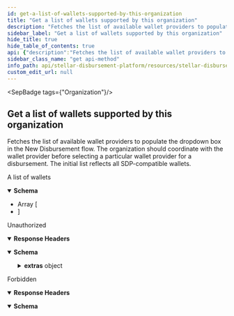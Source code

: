 ```yaml
---
id: get-a-list-of-wallets-supported-by-this-organization
title: "Get a list of wallets supported by this organization"
description: "Fetches the list of available wallet providers to populate the dropdown box in the New Disbursement flow. The organization should coordinate with the wallet provider before selecting a particular wallet provider for a disbursement. The initial list reflects all SDP-compatible wallets."
sidebar_label: "Get a list of wallets supported by this organization"
hide_title: true
hide_table_of_contents: true
api: {"description":"Fetches the list of available wallet providers to populate the dropdown box in the New Disbursement flow. The organization should coordinate with the wallet provider before selecting a particular wallet provider for a disbursement. The initial list reflects all SDP-compatible wallets.","tags":["Organization"],"responses":{"200":{"description":"A list of wallets","content":{"application/json":{"schema":{"type":"array","items":{"type":"object","properties":{"id":{"type":"string","example":"5ada9ed5-455a-4782-a0ee-160767e0deb1"},"name":{"type":"string","example":"Vibrant Assist"},"homepage":{"type":"string","example":"https://vibrantapp.com"},"sep_10_client_domain":{"type":"string","example":"api-dev.vibrantapp.com"},"deep_link_schema":{"type":"string","example":"https://vibrantapp.com/sdp-dev"},"created_at":{"type":"string","format":"date-time","example":"2023-07-31T20:50:45.648Z"},"updated_at":{"type":"string","format":"date-time","example":"2023-07-31T20:50:45.648Z"}}}}}}},"401":{"description":"Unauthorized","headers":{},"content":{"application/json":{"schema":{"type":"object","properties":{"error":{"type":"string"},"extras":{"type":"object","properties":{"status":{"type":"number"},"message":{"type":"string"}}}},"example":{"error":"Not authorized","extras":{"status":401,"message":"Not authorized"}}},"examples":{"response":{"value":{"error":"Not authorized","extras":{"status":401,"message":"Not authorized"}}}}}}},"403":{"description":"Forbidden","headers":{},"content":{"application/json":{"schema":{"type":"object","properties":{"error":{"type":"string"}},"example":{"error":"Forbidden"}},"examples":{"response":{"value":{"error":"Forbidden"}}}}}}},"security":[{"BearerAuth":[]}],"method":"get","path":"/wallets","securitySchemes":{"BearerAuth":{"type":"apiKey","name":"Authorization","in":"header","description":"JWT used for authentication, signed with an ES256 private key."}},"info":{"title":"Stellar Disbursement Platform API","version":"","description":"The Stellar Disbursement Platform (SDP) is a tool built for organizations to make bulk payments to a group of recipients over the Stellar network. You can read more about using the SDP [here](https://developers.stellar.org/docs/category/use-the-stellar-disbursement-platform)."},"postman":{"name":"Get a list of wallets supported by this organization","description":{"content":"Fetches the list of available wallet providers to populate the dropdown box in the New Disbursement flow. The organization should coordinate with the wallet provider before selecting a particular wallet provider for a disbursement. The initial list reflects all SDP-compatible wallets.","type":"text/plain"},"url":{"path":["wallets"],"host":["{{baseUrl}}"],"query":[],"variable":[]},"header":[{"key":"Accept","value":"application/json"}],"method":"GET","auth":{"type":"apikey","apikey":[{"type":"any","value":"Authorization","key":"key"},{"type":"any","value":"<API Key>","key":"value"},{"type":"any","value":"header","key":"in"}]}}}
sidebar_class_name: "get api-method"
info_path: api/stellar-disbursement-platform/resources/stellar-disbursement-platform-api
custom_edit_url: null
---
```



<SepBadge tags={"Organization"}/>


## Get a list of wallets supported by this organization



Fetches the list of available wallet providers to populate the dropdown box in the New Disbursement flow. The organization should coordinate with the wallet provider before selecting a particular wallet provider for a disbursement. The initial list reflects all SDP-compatible wallets.

<div><ApiTabs><TabItem label={"200"} value={"200"}><div>

A list of wallets

</div><div><MimeTabs schemaType={"response"}><TabItem label={"application/json"} value={"application/json"}><SchemaTabs><TabItem label={"Schema"} value={"Schema"}><details style={{}} data-collapsed={false} open={true}><summary style={{"textAlign":"left"}}><strong>Schema</strong></summary><div style={{"textAlign":"left","marginLeft":"1rem"}}></div><ul style={{"marginLeft":"1rem"}}><li><div style={{"fontSize":"var(--ifm-code-font-size)","opacity":"0.6","marginLeft":"-.5rem","paddingBottom":".5rem"}}>Array [</div></li><SchemaItem collapsible={false} name={"id"} required={false} schemaName={"string"} qualifierMessage={undefined} schema={{"type":"string","example":"5ada9ed5-455a-4782-a0ee-160767e0deb1"}}></SchemaItem><SchemaItem collapsible={false} name={"name"} required={false} schemaName={"string"} qualifierMessage={undefined} schema={{"type":"string","example":"Vibrant Assist"}}></SchemaItem><SchemaItem collapsible={false} name={"homepage"} required={false} schemaName={"string"} qualifierMessage={undefined} schema={{"type":"string","example":"https://vibrantapp.com"}}></SchemaItem><SchemaItem collapsible={false} name={"sep_10_client_domain"} required={false} schemaName={"string"} qualifierMessage={undefined} schema={{"type":"string","example":"api-dev.vibrantapp.com"}}></SchemaItem><SchemaItem collapsible={false} name={"deep_link_schema"} required={false} schemaName={"string"} qualifierMessage={undefined} schema={{"type":"string","example":"https://vibrantapp.com/sdp-dev"}}></SchemaItem><SchemaItem collapsible={false} name={"created_at"} required={false} schemaName={"date-time"} qualifierMessage={undefined} schema={{"type":"string","format":"date-time","example":"2023-07-31T20:50:45.648Z"}}></SchemaItem><SchemaItem collapsible={false} name={"updated_at"} required={false} schemaName={"date-time"} qualifierMessage={undefined} schema={{"type":"string","format":"date-time","example":"2023-07-31T20:50:45.648Z"}}></SchemaItem><li><div style={{"fontSize":"var(--ifm-code-font-size)","opacity":"0.6","marginLeft":"-.5rem"}}>]</div></li></ul></details></TabItem><TabItem label={"Example (from schema)"} value={"Example (from schema)"}><ResponseSamples responseExample={"[\n  {\n    \"id\": \"5ada9ed5-455a-4782-a0ee-160767e0deb1\",\n    \"name\": \"Vibrant Assist\",\n    \"homepage\": \"https://vibrantapp.com\",\n    \"sep_10_client_domain\": \"api-dev.vibrantapp.com\",\n    \"deep_link_schema\": \"https://vibrantapp.com/sdp-dev\",\n    \"created_at\": \"2023-07-31T20:50:45.648Z\",\n    \"updated_at\": \"2023-07-31T20:50:45.648Z\"\n  }\n]"} language={"json"}></ResponseSamples></TabItem></SchemaTabs></TabItem></MimeTabs></div></TabItem><TabItem label={"401"} value={"401"}><div>

Unauthorized

</div><details style={{"textAlign":"left","marginBottom":"1rem"}} data-collaposed={true} open={false}><summary style={{}}><strong>Response Headers</strong></summary><ul style={{"marginLeft":"1rem"}}></ul></details><div><MimeTabs schemaType={"response"}><TabItem label={"application/json"} value={"application/json"}><SchemaTabs><TabItem label={"Schema"} value={"Schema"}><details style={{}} data-collapsed={false} open={true}><summary style={{"textAlign":"left"}}><strong>Schema</strong></summary><div style={{"textAlign":"left","marginLeft":"1rem"}}></div><ul style={{"marginLeft":"1rem"}}><SchemaItem collapsible={false} name={"error"} required={false} schemaName={"string"} qualifierMessage={undefined} schema={{"type":"string"}}></SchemaItem><SchemaItem collapsible={true} className={"schemaItem"}><details style={{}}><summary style={{}}><strong>extras</strong><span style={{"opacity":"0.6"}}> object</span></summary><div style={{"marginLeft":"1rem"}}><SchemaItem collapsible={false} name={"status"} required={false} schemaName={"number"} qualifierMessage={undefined} schema={{"type":"number"}}></SchemaItem><SchemaItem collapsible={false} name={"message"} required={false} schemaName={"string"} qualifierMessage={undefined} schema={{"type":"string"}}></SchemaItem></div></details></SchemaItem></ul></details></TabItem><TabItem label={"Example (from schema)"} value={"Example (from schema)"}><ResponseSamples responseExample={"{\n  \"error\": \"Not authorized\",\n  \"extras\": {\n    \"status\": 401,\n    \"message\": \"Not authorized\"\n  }\n}"} language={"json"}></ResponseSamples></TabItem><TabItem label={"response"} value={"response"}><ResponseSamples responseExample={"{\n  \"error\": \"Not authorized\",\n  \"extras\": {\n    \"status\": 401,\n    \"message\": \"Not authorized\"\n  }\n}"} language={"json"}></ResponseSamples></TabItem></SchemaTabs></TabItem></MimeTabs></div></TabItem><TabItem label={"403"} value={"403"}><div>

Forbidden

</div><details style={{"textAlign":"left","marginBottom":"1rem"}} data-collaposed={true} open={false}><summary style={{}}><strong>Response Headers</strong></summary><ul style={{"marginLeft":"1rem"}}></ul></details><div><MimeTabs schemaType={"response"}><TabItem label={"application/json"} value={"application/json"}><SchemaTabs><TabItem label={"Schema"} value={"Schema"}><details style={{}} data-collapsed={false} open={true}><summary style={{"textAlign":"left"}}><strong>Schema</strong></summary><div style={{"textAlign":"left","marginLeft":"1rem"}}></div><ul style={{"marginLeft":"1rem"}}><SchemaItem collapsible={false} name={"error"} required={false} schemaName={"string"} qualifierMessage={undefined} schema={{"type":"string"}}></SchemaItem></ul></details></TabItem><TabItem label={"Example (from schema)"} value={"Example (from schema)"}><ResponseSamples responseExample={"{\n  \"error\": \"Forbidden\"\n}"} language={"json"}></ResponseSamples></TabItem><TabItem label={"response"} value={"response"}><ResponseSamples responseExample={"{\n  \"error\": \"Forbidden\"\n}"} language={"json"}></ResponseSamples></TabItem></SchemaTabs></TabItem></MimeTabs></div></TabItem></ApiTabs></div>
